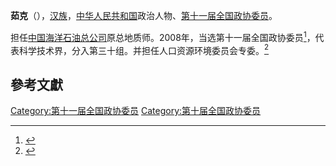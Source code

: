 '''茹克'''（{{bd|1943年||}}），[[汉族|汉族]]，[[中华人民共和国|中华人民共和国]]政治人物、[[第十一届全国政协委员|第十一届全国政协委员]]。

担任[[中国海洋石油总公司|中国海洋石油总公司]]原总地质师。2008年，当选第十一届全国政协委员<ref>{{cite news|title=第十一届全国政协委员名单|url=http://www.indaa.com.cn/zt/2009qglh/zxzs/200903/t20090303_127573.html|accessdate=2013-04-09|newspaper=新华社北京1月25日电 中国人民政治协商会议第十一届全国委员会委员名单(共2237人，2008年1月25日政协第十届全国委员会常务委员会第二十次会议通过)|date=2008年1月25日|deadurl=yes|archiveurl=https://web.archive.org/web/20130928014403/http://www.indaa.com.cn/zt/2009qglh/zxzs/200903/t20090303_127573.html|archivedate=2013年9月28日}}</ref>，代表科学技术界，分入第三十组。并担任人口资源环境委员会专委。<ref>{{cite news|title=全国政协信息-茹克|url=http://www.cppcc.gov.cn/CMS/wylibary/showJcwyxtInfoWylibary.action?tabJcwyxt.guid=11W0010610&wytype=wjwy|accessdate=2013-04-09|newspaper=全国政协委员会}}</ref>

==參考文獻==
{{reflist}}
{{中国政治人物小作品}}
[[Category:第十一届全国政协委员|Category:第十一届全国政协委员]]
[[Category:第十届全国政协委员|Category:第十届全国政协委员]]